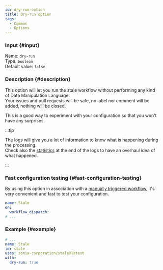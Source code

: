 ```yaml
---
id: dry-run-option
title: Dry-run option
tags:
  - Common
  - Options
---
```


### Input {#input}

Name: `dry-run`  
Type: `boolean`  
Default value: `false`

### Description {#description}

This option will let you run the stale workflow without performing any kind of Data Manipulation Language.  
Your issues and pull requests will be safe, no label nor comment will be added, nothing will be closed.

This is a good way to experiment with your configuration so that you won't have any surprises.

:::tip

The logs will give you a lot of information to know what is happening during the processing.  
Check also the [statistics](statistics) at the end of the logs to have an overhaul idea of what happened.

:::

### Fast configuration testing {#fast-configuration-testing}

By using this option in association with a [manually triggered workflow](https://github.blog/changelog/2020-07-06-github-actions-manual-triggers-with-workflow_dispatch/), it's very convenient and fast to test your configuration.

```yml {2-3}
name: Stale
on:
  workflow_dispatch:
# ...
```

### Example {#example}

```yml {6}
# ...
name: Stale
id: stale
uses: sonia-corporation/stale@latest
with:
  dry-run: true
```
